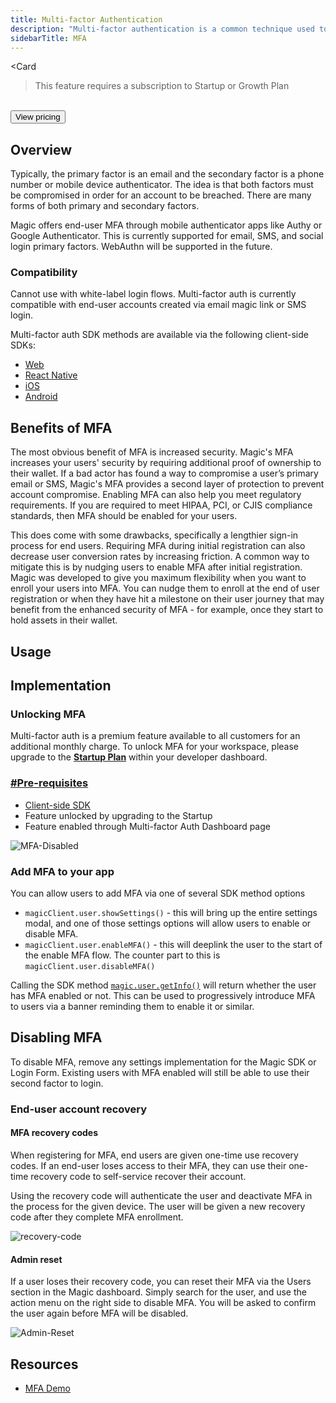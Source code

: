 ```yaml
---
title: Multi-factor Authentication
description: "Multi-factor authentication is a common technique used to add an additional layer of security to an account. This means a secondary factor is validated along with the existing primary factor in order to login to an account."
sidebarTitle: MFA
---
```



<Card

> This feature requires a subscription to Startup or Growth Plan

<br/>
<Button href="https://magic.link/pricing#features">
View pricing
</Button>
</Card>

## Overview

Typically, the primary factor is an email and the secondary factor is a phone number or mobile device authenticator. The idea is that both factors must be compromised in order for an account to be breached. There are many forms of both primary and secondary factors.

Magic offers end-user MFA through mobile authenticator apps like Authy or Google Authenticator. This is currently supported for email, SMS, and social login primary factors. WebAuthn will be supported in the future.

### Compatibility

<Note>Cannot use with white-label login flows.</Note>
Multi-factor auth is currently compatible with end-user accounts created via email
magic link or SMS login.

Multi-factor auth SDK methods are available via the following client-side SDKs:

- [Web](/docs/api/client-side-sdks/web)
- [React Native](/docs/api/client-side-sdks/react-native)
- [iOS](/docs/api/client-side-sdks/ios)
- [Android](/docs/api/client-side-sdks/android)

## Benefits of MFA

The most obvious benefit of MFA is increased security. Magic's MFA increases your users' security by requiring additional proof of ownership to their wallet. If a bad actor has found a way to compromise a user’s primary email or SMS, Magic's MFA provides a second layer of protection to prevent account compromise. Enabling MFA can also help you meet regulatory requirements. If you are required to meet HIPAA, PCI, or CJIS compliance standards, then MFA should be enabled for your users.

This does come with some drawbacks, specifically a lengthier sign-in process for end users. Requiring MFA during initial registration can also decrease user conversion rates by increasing friction. A common way to mitigate this is by nudging users to enable MFA after initial registration. Magic was developed to give you maximum flexibility when you want to enroll your users into MFA. You can nudge them to enroll at the end of user registration or when they have hit a milestone on their user journey that may benefit from the enhanced security of MFA - for example, once they start to hold assets in their wallet.

## Usage

## Implementation

### Unlocking MFA

Multi-factor auth is a premium feature available to all customers for an additional monthly charge. To unlock MFA for your workspace, please upgrade to the [**Startup Plan**](https://dashboard.magic.link/checkout/upgrade-to-startup) within your developer dashboard.

### [#Pre-requisites](#pre-requisites)

- [Client-side SDK](/docs/api/client-side-sdks/web#installation)
- Feature unlocked by upgrading to the Startup
- Feature enabled through Multi-factor Auth Dashboard page

<Frame>
  <img src="/images/MFA-Disabled.webp" alt="MFA-Disabled" />
</Frame>

### Add MFA to your app

You can allow users to add MFA via one of several SDK method options

- `magicClient.user.showSettings()` \- this will bring up the entire settings modal, and one of those settings options will allow users to enable or disable MFA.
- `magicClient.user.enableMFA()` \- this will deeplink the user to the start of the enable MFA flow. The counter part to this is `magicClient.user.disableMFA()`

Calling the SDK method [`magic.user.getInfo()`](/docs/api/client-side-sdks/web#getinfo) will return whether the user has MFA enabled or not. This can be used to progressively introduce MFA to users via a banner reminding them to enable it or similar.

## Disabling MFA

To disable MFA, remove any settings implementation for the Magic SDK or Login Form. Existing users with MFA enabled will still be able to use their second factor to login.

### End-user account recovery

#### MFA recovery codes

When registering for MFA, end users are given one-time use recovery codes. If an end-user loses access to their MFA, they can use their one-time recovery code to self-service recover their account.

Using the recovery code will authenticate the user and deactivate MFA in the process for the given device. The user will be given a new recovery code after they complete MFA enrollment.

<Frame>
  <img src="/images/recovery-code.webp" alt="recovery-code" />
</Frame>

#### Admin reset

If a user loses their recovery code, you can reset their MFA via the Users section in the Magic dashboard. Simply search for the user, and use the action menu on the right side to disable MFA. You will be asked to confirm the user again before MFA will be disabled.

<Frame>
  <img src="/images/Admin-Reset.webp" alt="Admin-Reset" />
</Frame>

## Resources

- [MFA Demo](https://df5o3.csb.app/)
